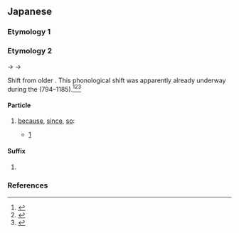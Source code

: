 {{also|げん}}
==Japanese==

===Etymology 1===
{{ja-see-kango|兼|件|軒|間|剣|県|腱||健|堅|建|権|券|圏}}

===Etymology 2===
{{IPAchar|/kemu/}} → {{IPAchar|/kem/}} → {{IPAchar|/ken/}}

Shift from older {{ja-r|けむ|pos=auxiliary suffix for verbs indicating supposition about the past, including supposition about why something may have happened}}.  This phonological shift was apparently already underway during the {{w|Heian period}} (794–1185).<ref name="KDJ">{{R:Kokugo Dai Jiten}}</ref><ref name="DJS">{{R:Daijisen}}</ref><ref name="DJR">{{R:Daijirin}}</ref>

====Particle====
{{ja-pos|particle}}

# {{lb|ja|Chugoku|Shikoku|Kyushu}} [[because]], [[since]], [[so]]: {{n-g|presents the preceding clause as the [[reason]] for the following clause}}
#* [http://www.aozora.gr.jp/cards/000252/files/1399_20773.html]
#*: {{ja-usex|じゃが今は内%地も不%景%気でがして、屑%屋も駄%目じゃ'''けん'''、内地さ行くなああきらめるがええ|^じゃが いま は ない%ち も ふ%けい%き で がして、 くず%や も だ%め じゃ '''けん'''、 ないち さ いく なあ あきらめる が ええ|However the mainland economy is also in a recession now and waste collection business does not pay, '''so''' you should give up to go to the mainland.}}

====Suffix====
{{ja-pos|suffix}}

# {{lb|ja|classical}} {{alternative form of|ja|けむ|tr=kemu}}

===References===
<references/>